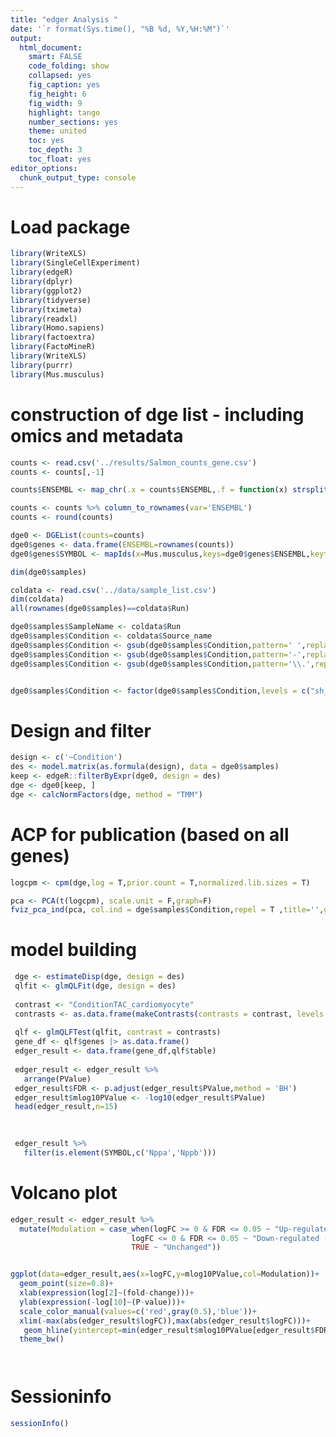 ```yaml
---
title: "edger Analysis "
date: '`r format(Sys.time(), "%B %d, %Y,%H:%M")`'
output: 
  html_document:
    smart: FALSE
    code_folding: show
    collapsed: yes
    fig_caption: yes
    fig_height: 6
    fig_width: 9
    highlight: tango
    number_sections: yes
    theme: united
    toc: yes
    toc_depth: 3
    toc_float: yes
editor_options: 
  chunk_output_type: console
---
```




# Load package
```r
library(WriteXLS)
library(SingleCellExperiment)
library(edgeR)
library(dplyr)
library(ggplot2)
library(tidyverse)
library(tximeta)
library(readxl)
library(Homo.sapiens)
library(factoextra)
library(FactoMineR)
library(WriteXLS)
library(purrr)
library(Mus.musculus)

```


# construction of dge list - including omics and metadata



```r

counts <- read.csv('../results/Salmon_counts_gene.csv')
counts <- counts[,-1]

counts$ENSEMBL <- map_chr(.x = counts$ENSEMBL,.f = function(x) strsplit(x,split='\\.')[[1]][1])

counts <- counts %>% column_to_rownames(var='ENSEMBL')
counts <- round(counts)

dge0 <- DGEList(counts=counts)
dge0$genes <- data.frame(ENSEMBL=rownames(counts))
dge0$genes$SYMBOL <- mapIds(x=Mus.musculus,keys=dge0$genes$ENSEMBL,keytype = 'ENSEMBL',column = 'SYMBOL')

dim(dge0$samples)

coldata <- read.csv('../data/sample_list.csv')
dim(coldata)
all(rownames(dge0$samples)==coldata$Run)

dge0$samples$SampleName <- coldata$Run
dge0$samples$Condition <- coldata$Source_name
dge0$samples$Condition <- gsub(dge0$samples$Condition,pattern=' ',replacement='_')
dge0$samples$Condition <- gsub(dge0$samples$Condition,pattern='-',replacement='_')
dge0$samples$Condition <- gsub(dge0$samples$Condition,pattern='\\.',replacement='_')


dge0$samples$Condition <- factor(dge0$samples$Condition,levels = c("sh_control_cardiomyocyte","TAC_cardiomyocyte","Adult_cardiomyocyte","E14_5_cardiomyocyte","Neonatal_cardiomyocyte","sh_TET2_cardiomyocyte"))

```


# Design and filter

```r

design <- c('~Condition')
des <- model.matrix(as.formula(design), data = dge0$samples)
keep <- edgeR::filterByExpr(dge0, design = des)
dge <- dge0[keep, ]
dge <- calcNormFactors(dge, method = "TMM")

```



#  ACP for publication (based on all genes)

```r
logcpm <- cpm(dge,log = T,prior.count = T,normalized.lib.sizes = T)

pca <- PCA(t(logcpm), scale.unit = F,graph=F)
fviz_pca_ind(pca, col.ind = dge$samples$Condition,repel = T ,title='',geom.ind='point',invisible='quali',addEllipses=F)

```



# model building

```r
 dge <- estimateDisp(dge, design = des)
 qlfit <- glmQLFit(dge, design = des)
 
 contrast <- "ConditionTAC_cardiomyocyte"
 contrasts <- as.data.frame(makeContrasts(contrasts = contrast, levels = des))
 
 qlf <- glmQLFTest(qlfit, contrast = contrasts)
 gene_df <- qlf$genes |> as.data.frame() 
 edger_result <- data.frame(gene_df,qlf$table)
 
 edger_result <- edger_result %>%
   arrange(PValue)
 edger_result$FDR <- p.adjust(edger_result$PValue,method = 'BH')
 edger_result$mlog10PValue <- -log10(edger_result$PValue)
 head(edger_result,n=15)
 

 
 edger_result %>%
   filter(is.element(SYMBOL,c('Nppa','Nppb')))


```


 
# Volcano plot

```r

edger_result <- edger_result %>%
  mutate(Modulation = case_when(logFC >= 0 & FDR <= 0.05 ~ "Up-regulated (FDR < 0.05)",
                           logFC <= 0 & FDR <= 0.05 ~ "Down-regulated (FDR < 0.05)",
                           TRUE ~ "Unchanged")) 


ggplot(data=edger_result,aes(x=logFC,y=mlog10PValue,col=Modulation))+
  geom_point(size=0.8)+
  xlab(expression(log[2]~(fold-change)))+
  ylab(expression(-log[10]~(P-value)))+
  scale_color_manual(values=c('red',gray(0.5),'blue'))+
  xlim(-max(abs(edger_result$logFC)),max(abs(edger_result$logFC)))+
   geom_hline(yintercept=min(edger_result$mlog10PValue[edger_result$FDR<0.05]), linetype="dashed", color = gray(0.3),lwd=1)+
  theme_bw()




```
 



# Sessioninfo

```r
sessionInfo()
```



